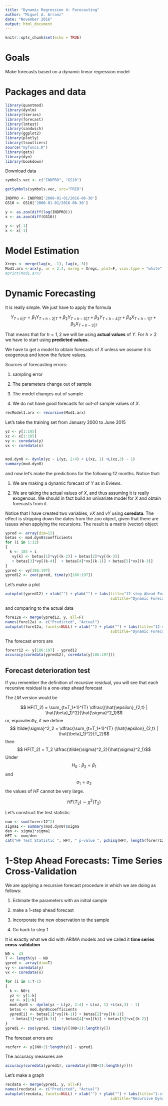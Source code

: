 ---
title: "Dynamic Regression 4: Forecasting"
author: "Miguel A. Arranz"
date: "November 2016"
output: html_document
---

```{r setup, include=FALSE}
knitr::opts_chunk$set(echo = TRUE)
```

# Goals

Make forecasts based on a dynamic linear regression model

# Packages and data

```{r packages, warning=FALSE, message=FALSE, error=FALSE}
library(quantmod)
library(dynlm)
library(tseries)
library(forecast)
library(lmtest)
library(sandwich)
library(ggplot2)
library(plotly)
library(tsoutliers)
source("myfuncs.R")
library(gets)
library(dyn)
library(bookdown)
```

Download data
```{r datadownload, message=FALSE, warning=FALSE}
symbols.vec <- c("INDPRO", "GS10")

getSymbols(symbols.vec, src="FRED")

INDPRO <- INDPRO['2000-01-01/2016-06-30']
GS10 <- GS10['2000-01-01/2016-06-30']

y <- as.zoo(diff(log(INDPRO)))
x <- as.zoo(diff(GS10))

y <- y[-1]
x <- x[-1]
```




# Model Estimation

```{r model1}
Xregs <- merge(lag(x, -1), lag(x,-3))
Mod1.arx <-arx(y, ar = 2:4, mxreg = Xregs, plot=F, vcov.type = "white")
#print(Mod1.arx)
```


# Dynamic Forecasting

It is really simple. We just have to apply the formula

$$ Y_{T+h|T} = \beta_1 Y_{T+h-2|T} + \beta_2 Y_{T+h-3|T} + \beta_3 Y_{T+h-4|T}
+ \beta_4 X_{T+h-1|T} + \beta_5 X_{T+h-3|T} $$

That means that for $h= 1, 2$ we will be using **actual values** of $Y$. For $h>2$ we have to start using **predicted values**. 

We have to get a model to obtain forecasts of $X$ unless we assume it is exogenous and know the future values.


Sources of forecasting errors:

1. sampling error

2. The parameters change out of sample

3. The model changes out of sample

4. We do not have good forecasts for out-of sample values of $X$.

```{r recursive}
recModel1.arx <- recursive(Mod1.arx)
```


Let's take the training set from January 2000 to June 2015


```{r dyn0}
yz <- y[1:185]
xz <- x[1:185]
vy <- coredata(y)
vx <- coredata(x)


mod.dyn0 <- dynlm(yz ~ L(yz, 2:4) + L(xz, 1) +L(xz,3) - 1)
summary(mod.dyn0)
```

and now let's make the predictions for the following 12 months. Notice that:

1. We are making a dynamic forecast of $Y$ as in Eviews.

2. We are taking the actual values of $X$, and thus assuming it is really exogenous. We should in fact build an univariate model for $X$ and obtain forecasts from it.

Notice that I have created two variables, $vX$ and $vY$ using **coredata**. The effect is stripping down the dates from the zoo object, given that there are issues when applying the recursions. The result is a matrix (vector) object

```{r ypred}
ypred <- array(dim=12)
betas <- mod.dyn0$coefficients
for (i in 1:12)
{
  k <- 185 + i
   vy[k] <- betas[1]*vy[(k-2)] + betas[2]*vy[(k-3)] 
   + betas[3]*vy[(k-4)]  + betas[4]*vx[(k-1)] + betas[5]*vx[(k-3)]
}
ypred <- vy[186:197]
ypred12 <- zoo(ypred, time(y)[186:197])
```

Let's make a plot
```{r fore12}
autoplot(ypred12) + xlab("") + ylab("") + labs(title="12-step Ahead Forecast",
                                               subtitle="Dynamic Forecast")
```

and comparing to the actual data
```{r fore12a}
fore12a <- merge(ypred12, y, all=F)
names(fore12a) <- c("Predicted", "Actual")
autoplot(fore12a, facets=NULL) + xlab("") + ylab("") + labs(title="12-step Ahead Forecast",
                                               subtitle="Dynamic Forecast")
```



The  forecast errors are

```{r forerr12}
forerr12 <- y[186:197] - ypred12
accuracy(coredata(ypred12), coredata(y[186:197]))
```

## Forecast deterioration test

If you remember the definition of recursive residual, you will see that each recursive residual is a one-step ahead forecast

The $LM$ version would be

$$ HF(T_2) = \sum_{t=T_1+1}^{T} \dfrac{(\hat{\epsilon}_{2,t} | \hat{\beta}_1)^2}{\hat{\sigma}^2_1}$$
or, equivalently, if we define
$$ \tilde{\sigma}^2_2 = \dfrac{\sum_{t=T_1+1}^{T} (\hat{\epsilon}_{2,t} | \hat{\beta}_1)^2}{T_2}$$
then 
$$ HF(T_2) = T_2 \dfrac{\tilde{\sigma}^2_2}{\hat{\sigma}^2_1}$$
Under
$$ H_0: \beta_2 = \beta_1$$
and
$$ \sigma_1 = \sigma_2 $$
the values of $HF$ cannot be very large. 

$$
HF(T_2) \sim \chi^2(T_2) 
$$

Let's construct the test statistic
```{r HFT12}
num <- sum(forerr12^2)
sigma1 <- summary(mod.dyn0)$sigma
den <- sigma1*sigma1
HFT <- num/den
cat("HF Test Statistic ", HFT, " p-value ", pchisq(HFT, length(forerr12), lower.tail = F))
```


# 1-Step Ahead Forecasts: Time Series Cross-Validation

We are applying a recursive forecast procedure in which we are doing as follows:

1. Estimate the parameters with an initial sample

2. make a 1-step ahead forecast

3. Incorporate the new observation to the sample

4. Go back to step 1

It is exactly what we did with ARIMA models and we called it **time series cross-validation**

```{r tscv}
N0 <- 43
T <- length(y) - N0 
ypred <- array(dim=T)
vy <- coredata(y)
vx <- coredata(x)

for (i in 1:T-1)
{
  k <- N0+i
  yz <- y[1:k]
  xz <- x[1:k]
  mod.dyn0 <- dynlm(yz ~ L(yz, 2:4) + L(xz, 1) +L(xz,3) - 1)
  betas <- mod.dyn0$coefficients
  ypred[i] <- betas[1]*vy[(k-1)] + betas[2]*vy[(k-2)] 
   + betas[3]*vy[(k-3)]  + betas[4]*vx[(k)] + betas[5]*vx[(k-2)]
}
ypred1 <- zoo(ypred, time(y)[(N0+2):length(y)])
```

The forecast errors are
```{r recfor}
recferr <- y[(N0+2):length(y)] - ypred1
```

The accuracy measures are
```{r recaccu}
accuracy(coredata(ypred1), coredata(y[(N0+2):length(y)]))
```

Let's make a graph

```{r recgraph, warning=FALSE, error=FALSE, message=FALSE}
recdata <- merge(ypred1, y, all=F)
names(recdata) <- c("Predicted", "Actual")
autoplot(recdata, facets=NULL) + xlab("") + ylab("") + labs(title="1-step Ahead Forecasts",
                                               subtitle="Recursive Dynamic Forecast")
```

